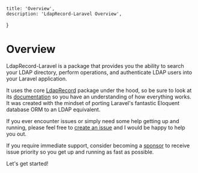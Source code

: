     title: 'Overview',
    description: 'LdapRecord-Laravel Overview',
}


# Overview

LdapRecord-Laravel is a package that provides you the ability to
search your LDAP directory, perform operations, and authenticate
LDAP users into your Laravel application.

It uses the core [LdapRecord](/docs/core/v2) package under the hood, so be sure to look at its
[documentation](/docs/core/v2) so you have an understanding of how everything works.
It was created with the mindset of porting Laravel's fantastic Eloquent
database ORM to an LDAP equivalent.

If you ever encounter issues or simply need some help getting up and running,
please feel free to [create an issue](https://github.com/DirectoryTree/LdapRecord/issues/new)
and I would be happy to help you out.

If you require immediate support, consider becoming a [sponsor](https://github.com/sponsors/stevebauman)
to receive issue priority so you get up and running as fast as possible.

Let's get started!
